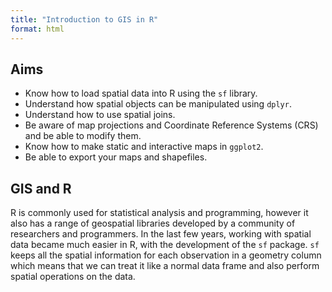 ```yaml
---
title: "Introduction to GIS in R"
format: html
---
```

## Aims

-   Know how to load spatial data into R using the `sf` library.
-   Understand how spatial objects can be manipulated using `dplyr`.
-   Understand how to use spatial joins.
-   Be aware of map projections and Coordinate Reference Systems (CRS) and be able to modify them.
-   Know how to make static and interactive maps in `ggplot2`.
-   Be able to export your maps and shapefiles.

## GIS and R

R is commonly used for statistical analysis and programming, however it also has a range of geospatial libraries developed by a community of researchers and programmers. In the last few years, working with spatial data became much easier in R, with the development of the `sf` package. `sf` keeps all the spatial information for each observation in a geometry column which means that we can treat it like a normal data frame and also perform spatial operations on the data.
